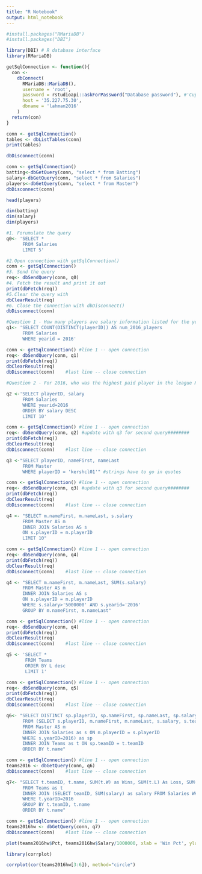 ```yaml
---
title: "R Notebook"
output: html_notebook
---
```




```r
#install.packages("RMariaDB")  
#install.packages("DBI")
```


```r
library(DBI) # R database interface
library(RMariaDB)
```


```r
getSqlConnection <- function(){
  con <-
    dbConnect(
      RMariaDB::MariaDB(), 
      username = 'root',
      password = rstudioapi::askForPassword("Database password"), #'CupCknks9sKHy5gw'
      host = '35.227.75.30',
      dbname = 'lahman2016'
    ) 
  return(con)
}
```


```r
conn <- getSqlConnection()
tables <- dbListTables(conn)
print(tables)
```


```r
dbDisconnect(conn)
```


```r
conn <- getSqlConnection()
batting<-dbGetQuery(conn, "select * from Batting")
salary<-dbGetQuery(conn, "select * from Salaries")
players<-dbGetQuery(conn, "select * from Master")
dbDisconnect(conn)
```


```r
head(players)
```


```r
dim(batting)
dim(salary)
dim(players)
```


```r
#1. Forumulate the query
q0<- 'SELECT *
      FROM Salaries
      LIMIT 5'
```


```r
#2.Open connection with getSqlConnection()
conn <- getSqlConnection()
#3. Send the query
req<- dbSendQuery(conn, q0)
#4. Fetch the result and print it out
print(dbFetch(req))
#5.Clear the query with
dbClearResult(req)
#6. Close the connection with dbDisconnect()
dbDisconnect(conn)
```


```r
#Question 1 - How many players ave salary information listed for the year 2016??
q1<- 'SELECT COUNT(DISTINCT(playerID)) AS num_2016_players 
      FROM Salaries 
      WHERE yearid = 2016'
```


```r
conn <- getSqlConnection() #line 1 -- open connection
req<- dbSendQuery(conn, q1)
print(dbFetch(req))
dbClearResult(req) 
dbDisconnect(conn)    #last line -- close connection
```



```r
#Question 2 - For 2016, who was the highest paid player in the league HINT: Two parter - first consult the salary table

q2 <-'SELECT playerID, salary 
      FROM Salaries
      WHERE yearid=2016
      ORDER BY salary DESC
      LIMIT 10'

conn <- getSqlConnection() #line 1 -- open connection
req<- dbSendQuery(conn, q2) #update with q3 for second query########
print(dbFetch(req))
dbClearResult(req) 
dbDisconnect(conn)    #last line -- close connection

```



```r

q3 <-"SELECT playerID, nameFirst, nameLast
      FROM Master
      WHERE playerID = 'kershcl01'" #strings have to go in quotes

conn <- getSqlConnection() #line 1 -- open connection
req<- dbSendQuery(conn, q3) #update with q3 for second query########
print(dbFetch(req))
dbClearResult(req) 
dbDisconnect(conn)    #last line -- close connection
```


```r
q4 <- "SELECT m.nameFirst, m.nameLast, s.salary
      FROM Master AS m
      INNER JOIN Salaries AS s
      ON s.playerID = m.playerID
      LIMIT 10"

conn <- getSqlConnection() #line 1 -- open connection
req<- dbSendQuery(conn, q4)
print(dbFetch(req))
dbClearResult(req) 
dbDisconnect(conn)    #last line -- close connection
```


```r
q4 <- "SELECT m.nameFirst, m.nameLast, SUM(s.salary)
      FROM Master AS m
      INNER JOIN Salaries AS s
      ON s.playerID = m.playerID
      WHERE s.salary>'5000000' AND s.yearid='2016'
      GROUP BY m.nameFirst, m.nameLast"

conn <- getSqlConnection() #line 1 -- open connection
req<- dbSendQuery(conn, q4)
print(dbFetch(req))
dbClearResult(req) 
dbDisconnect(conn)    #last line -- close connection
```


```r
q5 <- 'SELECT *
       FROM Teams
       ORDER BY L desc
       LIMIT 1'

conn <- getSqlConnection() #line 1 -- open connection
req<- dbSendQuery(conn, q5)
print(dbFetch(req))
dbClearResult(req) 
dbDisconnect(conn)    #last line -- close connection
```



```r
q6<- "SELECT DISTINCT sp.playerID, sp.nameFirst, sp.nameLast, sp.salary, sp.teamID, t.name
      FROM (SELECT s.playerID, m.nameFirst, m.nameLast, s.salary, s.teamID
      FROM Master AS m
      INNER JOIN Salaries as s ON m.playerID = s.playerID
      WHERE s.yearID=2016) as sp
      INNER JOIN Teams as t ON sp.teamID = t.teamID
      ORDER BY t.name"

conn <- getSqlConnection() #line 1 -- open connection
teams2016 <- dbGetQuery(conn, q6)
dbDisconnect(conn)    #last line -- close connection
```


```r

q7<- "SELECT t.teamID, t.name, SUM(t.W) as Wins, SUM(t.L) As Loss, SUM(t.W)/(SUM(t.W)+SUM(t.L)) As Pct, SUM(sp.salary) as Salary
      FROM Teams as t
      INNER JOIN (SELECT teamID, SUM(salary) as salary FROM Salaries WHERE yearID=2016 GROUP BY teamID) sp ON sp.teamID = t.teamID
      WHERE t.yearID=2016
      GROUP BY t.teamID, t.name
      ORDER BY t.name"

conn <- getSqlConnection() #line 1 -- open connection
teams2016hw <- dbGetQuery(conn, q7)
dbDisconnect(conn)    #last line -- close connection
```



```r
plot(teams2016hw$Pct, teams2016hw$Salary/1000000, xlab = 'Win Pct', ylab = 'Salary (Millions)', main='Does salary correlate with winning percentage?')

library(corrplot)

corrplot(cor(teams2016hw[3:6]), method="circle")
```

